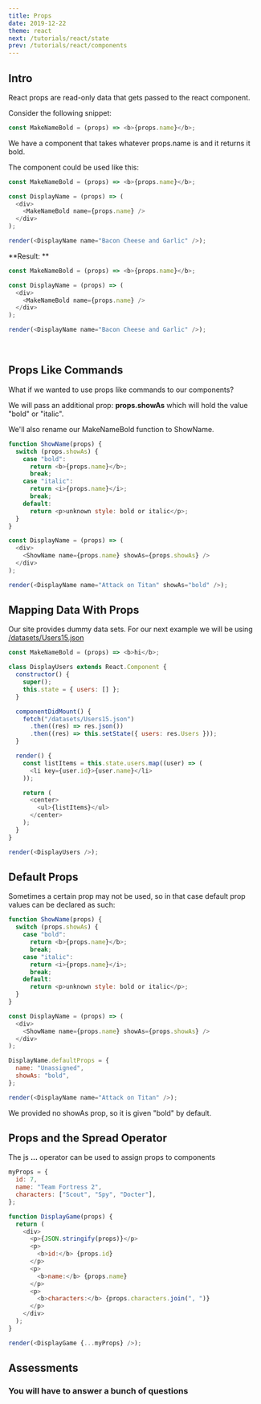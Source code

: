 ```yaml
---
title: Props
date: 2019-12-22
theme: react
next: /tutorials/react/state
prev: /tutorials/react/components
---
```



## Intro

React props are read-only data that gets passed to the react component.

Consider the following snippet:

```javascript
const MakeNameBold = (props) => <b>{props.name}</b>;
```

We have a component that takes whatever props.name is and it returns it bold.

The component could be used like this:

```javascript noInline=true
const MakeNameBold = (props) => <b>{props.name}</b>;

const DisplayName = (props) => (
  <div>
    <MakeNameBold name={props.name} />
  </div>
);

render(<DisplayName name="Bacon Cheese and Garlic" />);
```

**Result: **

```javascript render=true noInline=true
const MakeNameBold = (props) => <b>{props.name}</b>;

const DisplayName = (props) => (
  <div>
    <MakeNameBold name={props.name} />
  </div>
);

render(<DisplayName name="Bacon Cheese and Garlic" />);
```

<br />

## Props Like Commands

What if we wanted to use props like commands to our components?

We will pass an additional prop: **props.showAs** which will hold the value "bold" or "italic".

We'll also rename our MakeNameBold function to ShowName.

```javascript live=true noInline=true
function ShowName(props) {
  switch (props.showAs) {
    case "bold":
      return <b>{props.name}</b>;
      break;
    case "italic":
      return <i>{props.name}</i>;
      break;
    default:
      return <p>unknown style: bold or italic</p>;
  }
}

const DisplayName = (props) => (
  <div>
    <ShowName name={props.name} showAs={props.showAs} />
  </div>
);

render(<DisplayName name="Attack on Titan" showAs="bold" />);
```

## Mapping Data With Props

Our site provides dummy data sets. For our next example we will be using [/datasets/Users15.json](/datasets/Users15.json)

```javascript live=true noInline=true
const MakeNameBold = (props) => <b>hi</b>;

class DisplayUsers extends React.Component {
  constructor() {
    super();
    this.state = { users: [] };
  }

  componentDidMount() {
    fetch("/datasets/Users15.json")
      .then((res) => res.json())
      .then((res) => this.setState({ users: res.Users }));
  }

  render() {
    const listItems = this.state.users.map((user) => (
      <li key={user.id}>{user.name}</li>
    ));

    return (
      <center>
        <ul>{listItems}</ul>
      </center>
    );
  }
}

render(<DisplayUsers />);
```

## Default Props

Sometimes a certain prop may not be used, so in that case default prop values can be declared as such:

```javascript live=true noInline=true
function ShowName(props) {
  switch (props.showAs) {
    case "bold":
      return <b>{props.name}</b>;
      break;
    case "italic":
      return <i>{props.name}</i>;
      break;
    default:
      return <p>unknown style: bold or italic</p>;
  }
}

const DisplayName = (props) => (
  <div>
    <ShowName name={props.name} showAs={props.showAs} />
  </div>
);

DisplayName.defaultProps = {
  name: "Unassigned",
  showAs: "bold",
};

render(<DisplayName name="Attack on Titan" />);
```

We provided no showAs prop, so it is given "bold" by default.

## Props and the Spread Operator

The js **...** operator can be used to assign props to components

```javascript live=true noInline=true
myProps = {
  id: 7,
  name: "Team Fortress 2",
  characters: ["Scout", "Spy", "Docter"],
};

function DisplayGame(props) {
  return (
    <div>
      <p>{JSON.stringify(props)}</p>
      <p>
        <b>id:</b> {props.id}
      </p>
      <p>
        <b>name:</b> {props.name}
      </p>
      <p>
        <b>characters:</b> {props.characters.join(", ")}
      </p>
    </div>
  );
}

render(<DisplayGame {...myProps} />);
```

## Assessments

### You will have to answer a bunch of questions

<MCQ
  qs="How would you access Props inside a Component? (Rooms is an Attribute to some element)"
  op1="props.rooms"
  op2="props.getRooms()"
  op3="SomeArray[] = this.props"
  op4="this.props.rooms"
  desc="Solution: this.props.rooms"
/>
<Threechoicemcq
  qs="How do you pass Props to Components?"
  op1="using HTML DOM elements"
  op2="as function arguments"
  op3="Object Reference"
  desc="Solution: as function arguments"
/>
<Threechoicemcq
  qs="How would you pass Props to a Component if you had a constructor? (Rooms is an Attribute to some element)"
  op1="super(props)"
  op2="this.rooms = props.rooms"
  op3="const room = this.props{rooms: ”2”}"
  desc="Solution: super(props)"
/>
<Truefalse
  qs="Props are Immutable"
  op1="True"
  op2="False"
  desc="Solution: True"
/>
<Threechoicemcq
  qs="How do you use Default Props?"
  op1="Adding to reactDom.render()"
  op2="Setting the properties inside Component Constructor"
  op3="It is set directly during run-time"
  desc="Solution: Setting the properties inside Component Constructor"
/>
